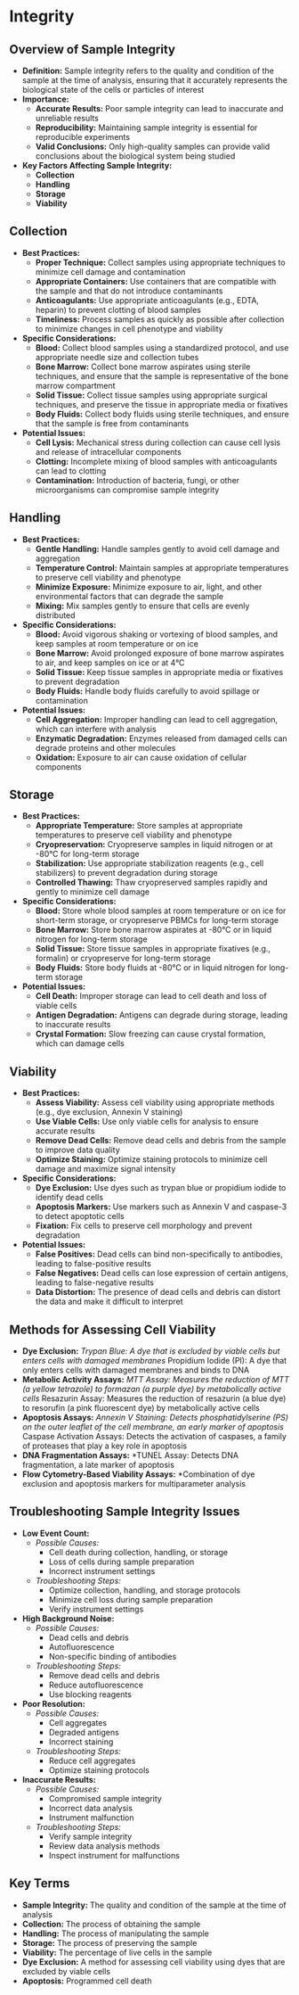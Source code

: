 # Integrity {-}

## **Overview of Sample Integrity** {-}

*   **Definition:** Sample integrity refers to the quality and condition of the sample at the time of analysis, ensuring that it accurately represents the biological state of the cells or particles of interest
*   **Importance:**
    *   **Accurate Results:** Poor sample integrity can lead to inaccurate and unreliable results
    *   **Reproducibility:** Maintaining sample integrity is essential for reproducible experiments
    *   **Valid Conclusions:** Only high-quality samples can provide valid conclusions about the biological system being studied
*   **Key Factors Affecting Sample Integrity:**
    *   **Collection**
    *   **Handling**
    *   **Storage**
    *   **Viability**

## **Collection** {-}

*   **Best Practices:**
    *   **Proper Technique:** Collect samples using appropriate techniques to minimize cell damage and contamination
    *   **Appropriate Containers:** Use containers that are compatible with the sample and that do not introduce contaminants
    *   **Anticoagulants:** Use appropriate anticoagulants (e.g., EDTA, heparin) to prevent clotting of blood samples
    *   **Timeliness:** Process samples as quickly as possible after collection to minimize changes in cell phenotype and viability
*   **Specific Considerations:**
    *   **Blood:** Collect blood samples using a standardized protocol, and use appropriate needle size and collection tubes
    *   **Bone Marrow:** Collect bone marrow aspirates using sterile techniques, and ensure that the sample is representative of the bone marrow compartment
    *   **Solid Tissue:** Collect tissue samples using appropriate surgical techniques, and preserve the tissue in appropriate media or fixatives
    *   **Body Fluids:** Collect body fluids using sterile techniques, and ensure that the sample is free from contaminants
*   **Potential Issues:**
    *   **Cell Lysis:** Mechanical stress during collection can cause cell lysis and release of intracellular components
    *   **Clotting:** Incomplete mixing of blood samples with anticoagulants can lead to clotting
    *   **Contamination:** Introduction of bacteria, fungi, or other microorganisms can compromise sample integrity

## **Handling** {-}

*   **Best Practices:**
    *   **Gentle Handling:** Handle samples gently to avoid cell damage and aggregation
    *   **Temperature Control:** Maintain samples at appropriate temperatures to preserve cell viability and phenotype
    *   **Minimize Exposure:** Minimize exposure to air, light, and other environmental factors that can degrade the sample
    *   **Mixing:** Mix samples gently to ensure that cells are evenly distributed
*   **Specific Considerations:**
    *   **Blood:** Avoid vigorous shaking or vortexing of blood samples, and keep samples at room temperature or on ice
    *   **Bone Marrow:** Avoid prolonged exposure of bone marrow aspirates to air, and keep samples on ice or at 4°C
    *   **Solid Tissue:** Keep tissue samples in appropriate media or fixatives to prevent degradation
    *   **Body Fluids:** Handle body fluids carefully to avoid spillage or contamination
*   **Potential Issues:**
    *   **Cell Aggregation:** Improper handling can lead to cell aggregation, which can interfere with analysis
    *   **Enzymatic Degradation:** Enzymes released from damaged cells can degrade proteins and other molecules
    *   **Oxidation:** Exposure to air can cause oxidation of cellular components

## **Storage** {-}

*   **Best Practices:**
    *   **Appropriate Temperature:** Store samples at appropriate temperatures to preserve cell viability and phenotype
    *   **Cryopreservation:** Cryopreserve samples in liquid nitrogen or at -80°C for long-term storage
    *   **Stabilization:** Use appropriate stabilization reagents (e.g., cell stabilizers) to prevent degradation during storage
    *   **Controlled Thawing:** Thaw cryopreserved samples rapidly and gently to minimize cell damage
*   **Specific Considerations:**
    *   **Blood:** Store whole blood samples at room temperature or on ice for short-term storage, or cryopreserve PBMCs for long-term storage
    *   **Bone Marrow:** Store bone marrow aspirates at -80°C or in liquid nitrogen for long-term storage
    *   **Solid Tissue:** Store tissue samples in appropriate fixatives (e.g., formalin) or cryopreserve for long-term storage
    *   **Body Fluids:** Store body fluids at -80°C or in liquid nitrogen for long-term storage
*   **Potential Issues:**
    *   **Cell Death:** Improper storage can lead to cell death and loss of viable cells
    *   **Antigen Degradation:** Antigens can degrade during storage, leading to inaccurate results
    *   **Crystal Formation:** Slow freezing can cause crystal formation, which can damage cells

## **Viability** {-}

*   **Best Practices:**
    *   **Assess Viability:** Assess cell viability using appropriate methods (e.g., dye exclusion, Annexin V staining)
    *   **Use Viable Cells:** Use only viable cells for analysis to ensure accurate results
    *   **Remove Dead Cells:** Remove dead cells and debris from the sample to improve data quality
    *   **Optimize Staining:** Optimize staining protocols to minimize cell damage and maximize signal intensity
*   **Specific Considerations:**
    *   **Dye Exclusion:** Use dyes such as trypan blue or propidium iodide to identify dead cells
    *   **Apoptosis Markers:** Use markers such as Annexin V and caspase-3 to detect apoptotic cells
    *   **Fixation:** Fix cells to preserve cell morphology and prevent degradation
*   **Potential Issues:**
    *   **False Positives:** Dead cells can bind non-specifically to antibodies, leading to false-positive results
    *   **False Negatives:** Dead cells can lose expression of certain antigens, leading to false-negative results
    *   **Data Distortion:** The presence of dead cells and debris can distort the data and make it difficult to interpret

## **Methods for Assessing Cell Viability** {-}

*   **Dye Exclusion:**
    *Trypan Blue: A dye that is excluded by viable cells but enters cells with damaged membranes
    *Propidium Iodide (PI): A dye that only enters cells with damaged membranes and binds to DNA
*   **Metabolic Activity Assays:**
    *MTT Assay: Measures the reduction of MTT (a yellow tetrazole) to formazan (a purple dye) by metabolically active cells
    *Resazurin Assay: Measures the reduction of resazurin (a blue dye) to resorufin (a pink fluorescent dye) by metabolically active cells
*   **Apoptosis Assays:**
    *Annexin V Staining: Detects phosphatidylserine (PS) on the outer leaflet of the cell membrane, an early marker of apoptosis
    *Caspase Activation Assays: Detects the activation of caspases, a family of proteases that play a key role in apoptosis
*   **DNA Fragmentation Assays:**
    *TUNEL Assay: Detects DNA fragmentation, a late marker of apoptosis
*   **Flow Cytometry-Based Viability Assays:**
    *Combination of dye exclusion and apoptosis markers for multiparameter analysis

## **Troubleshooting Sample Integrity Issues** {-}

*   **Low Event Count:**
    *   *Possible Causes:*
        *   Cell death during collection, handling, or storage
        *   Loss of cells during sample preparation
        *   Incorrect instrument settings
    *   *Troubleshooting Steps:*
        *   Optimize collection, handling, and storage protocols
        *   Minimize cell loss during sample preparation
        *   Verify instrument settings
*   **High Background Noise:**
    *   *Possible Causes:*
        *   Dead cells and debris
        *   Autofluorescence
        *   Non-specific binding of antibodies
    *   *Troubleshooting Steps:*
        *   Remove dead cells and debris
        *   Reduce autofluorescence
        *   Use blocking reagents
*   **Poor Resolution:**
    *   *Possible Causes:*
        *   Cell aggregates
        *   Degraded antigens
        *   Incorrect staining
    *   *Troubleshooting Steps:*
        *   Reduce cell aggregates
        *   Optimize staining protocols
*   **Inaccurate Results:**
    *   *Possible Causes:*
        *   Compromised sample integrity
        *   Incorrect data analysis
        *   Instrument malfunction
    *   *Troubleshooting Steps:*
        *   Verify sample integrity
        *   Review data analysis methods
        *   Inspect instrument for malfunctions

## **Key Terms** {-}

*   **Sample Integrity:** The quality and condition of the sample at the time of analysis
*   **Collection:** The process of obtaining the sample
*   **Handling:** The process of manipulating the sample
*   **Storage:** The process of preserving the sample
*   **Viability:** The percentage of live cells in the sample
*   **Dye Exclusion:** A method for assessing cell viability using dyes that are excluded by viable cells
*   **Apoptosis:** Programmed cell death